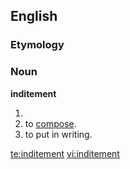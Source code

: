 ==English==
===Etymology===
{{suffix|indite|ment}}

===Noun===
'''inditement'''

# {{alternative form of|indictment}}
# to [[compose]].
# to put in writing.
[[te:inditement]]
[[vi:inditement]]